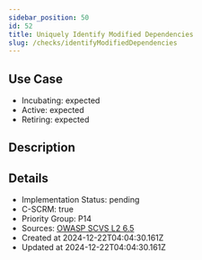 ```yaml
---
sidebar_position: 50
id: 52
title: Uniquely Identify Modified Dependencies
slug: /checks/identifyModifiedDependencies
---
```


## Use Case
<!-- LEVELS:START -->
- Incubating: expected
- Active: expected
- Retiring: expected
<!-- LEVELS:END -->

<!-- DESCRIPTION:START -->
## Description
<!-- DESCRIPTION:END -->

<!-- DETAILS:START -->
## Details
- Implementation Status: pending
- C-SCRM: true
- Priority Group: P14
- Sources: [OWASP SCVS L2 6.5](https://scvs.owasp.org/scvs/v6-pedigree-and-provenance/)
- Created at 2024-12-22T04:04:30.161Z
- Updated at 2024-12-22T04:04:30.161Z
<!-- DETAILS:END -->
